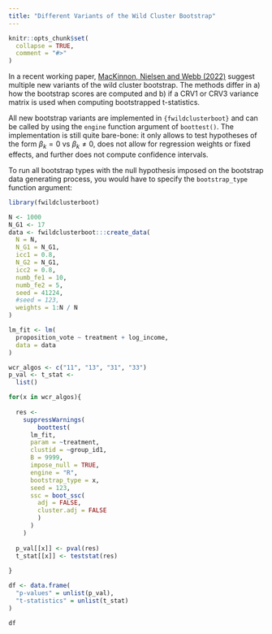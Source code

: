 ```yaml
---
title: "Different Variants of the Wild Cluster Bootstrap"
---
```


```r
knitr::opts_chunk$set(
  collapse = TRUE,
  comment = "#>"
)
```

In a recent working paper, [MacKinnon, Nielsen and Webb (2022)](https://www.econ.queensu.ca/sites/econ.queensu.ca/files/wpaper/qed_wp_1485.pdf) suggest multiple new variants of the wild cluster bootstrap. The methods differ in a) how the bootstrap scores are computed and b) if a CRV1 or CRV3 variance matrix is used when computing bootstrapped t-statistics. 

All new bootstrap variants are implemented in `{fwildclusterboot}` and can be called by using the `engine` function argument of `boottest()`. The implementation is still quite bare-bone: it only allows to test hypotheses of the form $\beta_k = 0$ vs $\beta_k \neq 0$, does not allow for regression weights or fixed effects, and further does not compute confidence intervals. 

To run all bootstrap types with the null hypothesis imposed on the bootstrap data generating process, you would have to specify the `bootstrap_type` function argument: 

```r
library(fwildclusterboot)

N <- 1000
N_G1 <- 17
data <- fwildclusterboot:::create_data(
  N = N,
  N_G1 = N_G1,
  icc1 = 0.8,
  N_G2 = N_G1,
  icc2 = 0.8,
  numb_fe1 = 10,
  numb_fe2 = 5,
  seed = 41224,
  #seed = 123,
  weights = 1:N / N
)

lm_fit <- lm(
  proposition_vote ~ treatment + log_income, 
  data = data
)

wcr_algos <- c("11", "13", "31", "33")
p_val <- t_stat <- 
  list()

for(x in wcr_algos){
  
  res <- 
    suppressWarnings(
        boottest(
      lm_fit, 
      param = ~treatment, 
      clustid = ~group_id1,
      B = 9999, 
      impose_null = TRUE,
      engine = "R",
      bootstrap_type = x,
      seed = 123, 
      ssc = boot_ssc(
        adj = FALSE, 
        cluster.adj = FALSE
        )
      )
    )
  
  p_val[[x]] <- pval(res)
  t_stat[[x]] <- teststat(res)
  
}

df <- data.frame(
  "p-values" = unlist(p_val), 
  "t-statistics" = unlist(t_stat)
)

df

```
